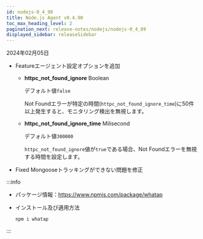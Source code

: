 ```yaml
---
id: nodejs-0_4_90
title: Node.js Agent v0.4.90
toc_max_heading_level: 2
pagination_next: release-notes/nodejs/nodejs-0_4_89
displayed_sidebar: releaseSidebar
---
```


2024年02月05日

- <Status>Feature</Status>エージェント設定オプションを追加

  - **httpc_not_found_ignore** <span class='type'>Boolean</span>

    デフォルト値`false`

    Not Foundエラーが特定の時間(`httpc_not_found_ignore_time`)に50件以上発生すると、モニタリング検出を無視します。

  - **httpc_not_found_ignore_time** <span class='type'>Milisecond</span>

    デフォルト値`300000`

    `httpc_not_found_ignore`値が`true`である場合、Not Foundエラーを無視する時間を設定します。

- <Status>Fixed</Status> Mongooseトラッキングができない問題を修正

:::info

- パッケージ情報：https://www.npmjs.com/package/whatap

- インストール及び適用方法

  ```bash
  npm i whatap
  ```

:::
